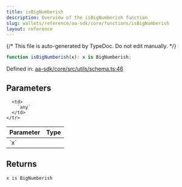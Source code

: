 ```yaml
---
title: isBigNumberish
description: Overview of the isBigNumberish function
slug: wallets/reference/aa-sdk/core/functions/isBigNumberish
layout: reference
---
```


{/* This file is auto-generated by TypeDoc. Do not edit manually. */}

```ts
function isBigNumberish(x): x is BigNumberish;
```

Defined in: [aa-sdk/core/src/utils/schema.ts:46](https://github.com/alchemyplatform/aa-sdk/blob/ad165355d980f9a16dd388088895bfc851df8656/aa-sdk/core/src/utils/schema.ts#L46)

## Parameters

<table>
  <thead>
    <tr>
      <th align="left">Parameter</th>
      <th align="left">Type</th>
    </tr>
  </thead>

  <tbody>
    <tr>
      <td>
        `x`
      </td>

      <td>
        `any`
      </td>
    </tr>

  </tbody>
</table>

## Returns

`x is BigNumberish`
